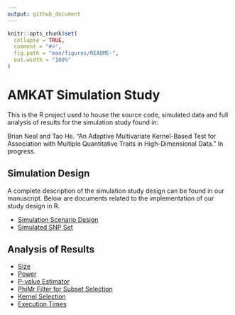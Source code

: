 ```yaml
---
output: github_document
---
```


<!-- README.md is generated from README.Rmd. Please edit that file -->

```r
knitr::opts_chunk$set(
  collapse = TRUE,
  comment = "#>",
  fig.path = "man/figures/README-",
  out.width = "100%"
)
```

# AMKAT Simulation Study

<!-- badges: start -->
<!-- badges: end -->

This is the R project used to house the source code, simulated data and full analysis of results for the simulation study found in:

Brian Neal and Tao He. "An Adaptive Multivariate Kernel-Based Test for Association with Multiple Quantitative Traits in High-Dimensional Data." In progress.



## Simulation Design

A complete description of the simulation study design can be found in our manuscript. Below are documents related to the implementation of our study design in R.

* [Simulation Scenario Design](https://github.com/brianpatrickneal/AMKAT_simstudy/blob/main/markdown/setup.html)
* [Simulated SNP Set](https://github.com/brianpatrickneal/AMKAT_simstudy/blob/main/markdown/SNPset_corr_heatmaps.html)



## Analysis of Results

* [Size](https://github.com/brianpatrickneal/AMKAT_simstudy/blob/main/markdown/size.html)
* [Power](https://github.com/brianpatrickneal/AMKAT_simstudy/blob/main/markdown/power.html)
* [P-value Estimator](https://github.com/brianpatrickneal/AMKAT_simstudy/blob/main/markdown/pval_estimator.html)
* [PhiMr Filter for Subset Selection](https://github.com/brianpatrickneal/AMKAT_simstudy/blob/main/markdown/feature_selection.html)
* [Kernel Selection](https://github.com/brianpatrickneal/AMKAT_simstudy/blob/main/markdown/kernel_selection.html)
* [Execution Times](https://github.com/brianpatrickneal/AMKAT_simstudy/blob/main/markdown/runtime_benchmarking.html)